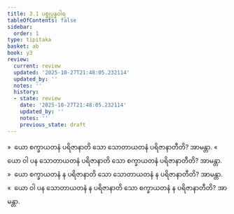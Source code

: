 ```yaml
---
title: 3.1 ပစ္စုပ္ပန္နဝါရ
tableOfContents: false
sidebar:
  order: 1
type: tipitaka
basket: ab
book: y3
review:
  current: review
  updated: '2025-10-27T21:48:05.232114'
  updated_by: ''
  notes: ''
  history:
  - state: review
    date: '2025-10-27T21:48:05.232114'
    updated_by: ''
    notes: ''
    previous_state: draft
---
```



<ReviewStatus review={frontmatter.review} showDetails={true} />

<HypothesisAnnotation frontmatter={frontmatter} />

<DynamicBreadcrumb />

<Division number="249" book="y3" e="ch" v="33" p="192">

<Paragraph number="1910" book="y3">
»  ယော စက္ခာယတနံ ပရိဇာနာတိ သော သောတာယတနံ ပရိဇာနာတီတိ? အာမန္တာ.
</Paragraph>

<Paragraph number="1911" book="y3">
«  ယော ဝါ ပန သောတာယတနံ ပရိဇာနာတိ သော စက္ခာယတနံ ပရိဇာနာတီတိ? အာမန္တာ.
</Paragraph>

<Paragraph number="1912" book="y3">
»  ယော စက္ခာယတနံ န ပရိဇာနာတိ သော သောတာယတနံ န ပရိဇာနာတီတိ? အာမန္တာ.
</Paragraph>

<Paragraph number="1913" book="y3">
«  ယော ဝါ ပန သောတာယတနံ န ပရိဇာနာတိ သော စက္ခာယတနံ န ပရိဇာနာတီတိ? အာမန္တာ.
</Paragraph>
</Division>